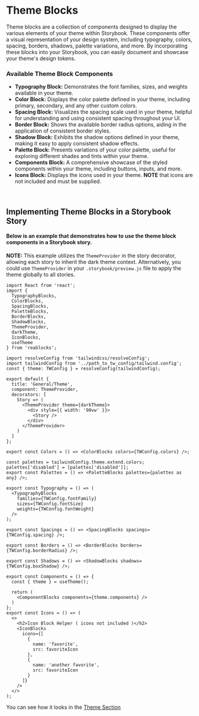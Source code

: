 
<Meta title="Docs/Theme/Blocks" />

# Theme Blocks
Theme blocks are a collection of components designed to display the various elements of your theme within Storybook.
These components offer a visual representation of your design system, including typography, colors, spacing, borders, shadows, palette variations, and more.
By incorporating these blocks into your Storybook, you can easily document and showcase your theme's design tokens.

### Available Theme Block Components
- **Typography Block:** Demonstrates the font families, sizes, and weights available in your theme.
- **Color Block:** Displays the color palette defined in your theme, including primary, secondary, and any other custom colors.
- **Spacing Block:** Visualizes the spacing scale used in your theme, helpful for understanding and using consistent spacing throughout your UI.
- **Border Block:** Shows the available border radius options, aiding in the application of consistent border styles.
- **Shadow Block:** Exhibits the shadow options defined in your theme, making it easy to apply consistent shadow effects.
- **Palette Block:** Presents variations of your color palette, useful for exploring different shades and tints within your theme.
- **Components Block:** A comprehensive showcase of the styled components within your theme, including buttons, inputs, and more.
- **Icons Block:** Displays the icons used in your theme. **NOTE** that icons are not included and must be supplied.

&nbsp;

## Implementing Theme Blocks in a Storybook Story
#### Below is an example that demonstrates how to use the theme block components in a Storybook story.

**NOTE:** This example utilizes the `ThemeProvider` in the story decorator, allowing each story to inherit the dark theme context.
Alternatively, you could use `ThemeProvider` in your `.storybook/preview.js` file to apply the theme globally to all stories.
```tsx
import React from 'react';
import {
  TypographyBlocks,
  ColorBlocks,
  SpacingBlocks,
  PaletteBlocks,
  BorderBlocks,
  ShadowBlocks,
  ThemeProvider,
  darkTheme,
  IconBlocks,
  useTheme
} from 'reablocks';

import resolveConfig from 'tailwindcss/resolveConfig';
import tailwindConfig from '../path_to_tw_config/tailwind.config';
const { theme: TWConfig } = resolveConfig(tailwindConfig);

export default {
  title: 'General/Theme',
  component: ThemeProvider,
  decorators: [
    Story => (
      <ThemeProvider theme={darkTheme}>
        <div style={{ width: '90vw' }}>
          <Story />
        </div>
      </ThemeProvider>
    )
  ]
};

export const Colors = () => <ColorBlocks colors={TWConfig.colors} />;

const palettes = tailwindConfig.theme.extend.colors;
palettes['disabled'] = [palettes['disabled']];
export const Palettes = () => <PaletteBlocks palettes={palettes as any} />;

export const Typography = () => (
  <TypographyBlocks
    families={TWConfig.fontFamily}
    sizes={TWConfig.fontSize}
    weights={TWConfig.fontWeight}
  />
);

export const Spacings = () => <SpacingBlocks spacings={TWConfig.spacing} />;

export const Borders = () => <BorderBlocks borders={TWConfig.borderRadius} />;

export const Shadows = () => <ShadowBlocks shadows={TWConfig.boxShadow} />;

export const Components = () => {
  const { theme } = useTheme();

  return (
    <ComponentBlocks components={theme.components} />
  )
};
export const Icons = () => (
  <>
    <h2>Icon Block Helper ( icons not included )</h2>
    <IconBlocks
      icons={[
        {
          name: 'favorite',
          src: favoriteIcon
        },
        {
          name: 'another favorite',
          src: favoriteIcon
        }
      ]}
    />
  </>
);

````

You can see how it looks in the [Theme Section](?path=/story/components-theme--colors)
